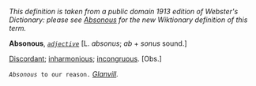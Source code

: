 ''This definition is taken from a public domain 1913 edition of Webster's Dictionary: please see [[Absonous]] for the new Wiktionary definition of this term.''

'''Absonous''', ''<code>[[adjective (part of speech)|adjective]]</code>'' [L. ''absonus''; ''ab'' + ''sonus'' sound.]

[[Discordant]]; [[inharmonious]]; [[incongruous]]. [Obs.]

<code>''Absonous'' to our reason.</code> ''[[Glanvill (source)|Glanvill]].''